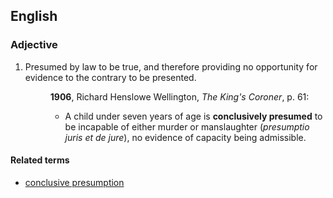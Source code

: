 ==English==
===Adjective===
{{en-adj|pos=[[conclusively]] [[presumed]]}}
# {{law}} Presumed by law to be true, and therefore providing no opportunity for evidence to the contrary to be presented.
#: '''1906''', Richard Henslowe Wellington, ''The King's Coroner'', p. 61:
#:*A child under seven years of age is '''conclusively presumed''' to be incapable of either murder or manslaughter (''presumptio juris et de jure''), no evidence of capacity being admissible.

====Related terms====
*[[conclusive presumption]]
